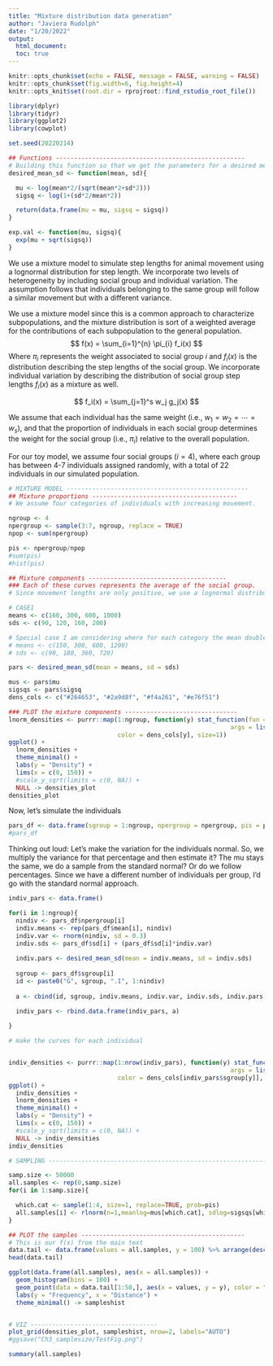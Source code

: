 ```yaml
---
title: "Mixture distribution data generation"
author: "Javiera Rudolph"
date: "1/20/2022"
output:
  html_document:
  toc: true
---
```


```r
knitr::opts_chunk$set(echo = FALSE, message = FALSE, warning = FALSE)
knitr::opts_chunk$set(fig.width=6, fig.height=4)
knitr::opts_knit$set(root.dir = rprojroot::find_rstudio_root_file())
```

```r
library(dplyr)
library(tidyr)
library(ggplot2)
library(cowplot)
```

```r
set.seed(20220214)

## Functions ----------------------------------------------------
# Building this function so that we get the parameters for a desired mean and standard deviation using a lognormal distribution
desired_mean_sd <- function(mean, sd){

  mu <- log(mean*2/(sqrt(mean*2+sd*2)))
  sigsq <- log(1+(sd*2/mean*2))

  return(data.frame(mu = mu, sigsq = sigsq))
}

exp.val <- function(mu, sigsq){
  exp(mu + sqrt(sigsq))
}
```


We use a mixture model to simulate step lengths for animal movement using a lognormal distribution for step length. We incorporate two levels of heterogeneity by including social group and individual variation. The assumption follows that individuals belonging to the same group will follow a similar movement but with a different variance.  

We use a mixture model since this is a common approach to characterize subpopulations, and the mixture distribution is sort of a weighted average for the contributions of each subpopulation to the general population. 
$$ 
f(x) = \sum_{i=1}^{n} \pi_{i} f_i(x)
$$
Where $\pi_i$ represents the weight associated to social group $i$ and $f_i(x)$ is the distribution describing the step lengths of the social group. We incorporate individual variation by describing the distribution of social group step lengths $f_i(x)$ as a mixture as well.


$$
f_i(x) = \sum_{j=1}^s w_j g_j(x)
$$

We assume that each individual has the same weight (i.e., $w_1 = w_2 = \cdots = w_s$), and that the proportion of individuals in each social group determines the weight for the social group (i.e., $\pi_i$) relative to the overall population.

For our toy model, we assume four social groups ($i=4$), where each group has between 4-7 individuals assigned randomly, with a total of 22 individuals in our simulated population.


```r
# MIXTURE MODEL --------------------------------------------------
## Mixture proportions ----------------------------------------
# We assume four categories of individuals with increasing movement.

ngroup <- 4
npergroup <- sample(3:7, ngroup, replace = TRUE) 
npop <- sum(npergroup)

pis <- npergroup/npop
#sum(pis)
#hist(pis)

## Mixture components --------------------------------------
### Each of these curves represents the average of the social group.
# Since movement lengths are only positive, we use a lognormal distribution to describe them

# CASE1
means <- c(160, 300, 600, 1000)
sds <- c(90, 120, 160, 200)

# Special case I am considering where for each category the mean doubles, and then sd=mean*0.6
# means <- c(150, 300, 600, 1200)
# sds <- c(90, 180, 360, 720)

pars <- desired_mean_sd(mean = means, sd = sds)

mus <- pars$mu
sigsqs <- pars$sigsq
dens_cols <- c("#264653", "#2a9d8f", "#f4a261", "#e76f51")

### PLOT the mixture components -------------------------------
lnorm_densities <- purrr::map(1:ngroup, function(y) stat_function(fun = dlnorm,
                                                             args = list(meanlog = mus[y], sdlog = sigsqs[y]),
                              color = dens_cols[y], size=1))
ggplot() +
  lnorm_densities +
  theme_minimal() +
  labs(y = "Density") +
  lims(x = c(0, 150)) +
  #scale_y_sqrt(limits = c(0, NA)) +
  NULL -> densities_plot
densities_plot

```  

Now, let's simulate the individuals


```r
pars_df <- data.frame(sgroup = 1:ngroup, npergroup = npergroup, pis = pis, mu = mus, sigsqs = sigsqs, mean = means, sd = sds)
#pars_df

```

Thinking out loud: Let's make the variation for the individuals normal. So, we multiply the variance for that percentage and then estimate it? The mu stays the same, we do a sample from the standard normal? Or do we follow percentages. Since we have a different number of individuals per group, I'd go with the standard normal approach. 

```r

indiv_pars <- data.frame()

for(i in 1:ngroup){
  nindiv <- pars_df$npergroup[i]
  indiv.means <- rep(pars_df$mean[i], nindiv)
  indiv.var <- rnorm(nindiv, sd = 0.3)
  indiv.sds <- pars_df$sd[i] + (pars_df$sd[i]*indiv.var)
  
  indiv.pars <- desired_mean_sd(mean = indiv.means, sd = indiv.sds)
  
  sgroup <- pars_df$sgroup[i]
  id <- paste0("G", sgroup, ".I", 1:nindiv)
  
  a <- cbind(id, sgroup, indiv.means, indiv.var, indiv.sds, indiv.pars)
  
  indiv_pars <- rbind.data.frame(indiv_pars, a)

}

```


```r
# make the curves for each individual


indiv_densities <- purrr::map(1:nrow(indiv_pars), function(y) stat_function(fun = dlnorm,
                                                             args = list(meanlog = indiv_pars$mu[y], sdlog = indiv_pars$sigsq[y]),
                              color = dens_cols[indiv_pars$sgroup[y]], size=1, alpha = 0.3))
ggplot() +
  indiv_densities +
  lnorm_densities +
  theme_minimal() +
  labs(y = "Density") +
  lims(x = c(0, 150)) +
  #scale_y_sqrt(limits = c(0, NA)) +
  NULL -> indiv_densities
indiv_densities


```


```r


# SAMPLING --------------------------------------------------------------

samp.size <- 50000
all.samples <- rep(0,samp.size)
for(i in 1:samp.size){

  which.cat <- sample(1:4, size=1, replace=TRUE, prob=pis)
  all.samples[i] <- rlnorm(n=1,meanlog=mus[which.cat], sdlog=sigsqs[which.cat])
}

## PLOT the samples ---------------------------------------------
# This is our f(x) from the main text
data.tail <- data.frame(values = all.samples, y = 100) %>% arrange(desc(values)) %>% filter(values >=250)
head(data.tail)

ggplot(data.frame(all.samples), aes(x = all.samples)) +
  geom_histogram(bins = 100) +
  geom_point(data = data.tail[1:50,], aes(x = values, y = y), color = "black", alpha = 0.5) +
  labs(y = "Frequency", x = "Distance") +
  theme_minimal() -> sampleshist


# VIZ -----------------------------------
plot_grid(densities_plot, sampleshist, nrow=2, labels="AUTO")
#ggsave("Ch3_samplesize/TestFig.png")

summary(all.samples)

```


